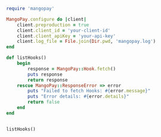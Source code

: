   
```ruby Ruby  
require 'mangopay'

MangoPay.configure do |client|
    client.preproduction = true
    client.client_id = 'your-client-id'
    client.client_apiKey = 'your-api-key'
    client.log_file = File.join(Dir.pwd, 'mangopay.log')
end

def listHooks()
    begin
        response = MangoPay::Hook.fetch()
        puts response
        return response
    rescue MangoPay::ResponseError => error
        puts "Failed to fetch Hooks: #{error.message}"
        puts "Error details: #{error.details}"
        return false
    end
end


listHooks()  
```